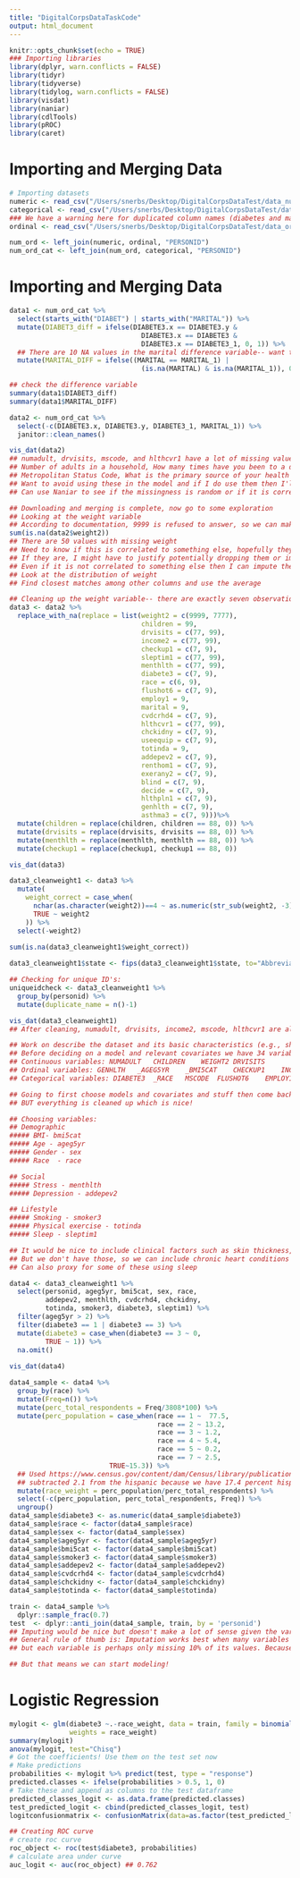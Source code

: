 ```yaml
---
title: "DigitalCorpsDataTaskCode"
output: html_document
---
```


```r
knitr::opts_chunk$set(echo = TRUE)
### Importing libraries 
library(dplyr, warn.conflicts = FALSE)
library(tidyr)
library(tidyverse)
library(tidylog, warn.conflicts = FALSE)
library(visdat)
library(naniar)
library(cdlTools)
library(pROC)
library(caret)
```

# Importing and Merging Data 
```r
# Importing datasets 
numeric <- read_csv("/Users/snerbs/Desktop/DigitalCorpsDataTest/data_numeric.csv")
categorical <- read_csv("/Users/snerbs/Desktop/DigitalCorpsDataTest/data_categorical.csv")
### We have a warning here for duplicated column names (diabetes and marital-- look into these columns)
ordinal <- read_csv("/Users/snerbs/Desktop/DigitalCorpsDataTest/data_ordinal.csv")

num_ord <- left_join(numeric, ordinal, "PERSONID")
num_ord_cat <- left_join(num_ord, categorical, "PERSONID")
```
# Importing and Merging Data 
```r
data1 <- num_ord_cat %>%
  select(starts_with("DIABET") | starts_with("MARITAL")) %>%
  mutate(DIABET3_diff = ifelse(DIABETE3.x == DIABETE3.y & 
                                 DIABETE3.x == DIABETE3 &
                                 DIABETE3.x == DIABETE3_1, 0, 1)) %>%
  ## There are 10 NA values in the marital difference variable-- want to see if they are missing for the same observations
  mutate(MARITAL_DIFF = ifelse((MARITAL == MARITAL_1) | 
                                 (is.na(MARITAL) & is.na(MARITAL_1)), 0 ,1)) 

## check the difference variable 
summary(data1$DIABET3_diff)
summary(data1$MARITAL_DIFF)

data2 <- num_ord_cat %>%
  select(-c(DIABETE3.x, DIABETE3.y, DIABETE3_1, MARITAL_1)) %>%
  janitor::clean_names()

vis_dat(data2)
## numadult, drvisits, mscode, and hlthcvr1 have a lot of missing values
## Number of adults in a household, How many times have you been to a doctor, nurse, or other health professional in the past 12 months?, 
## Metropolitan Status Code, What is the primary source of your health care coverage?
## Want to avoid using these in the model and if I do use them then I'll have to do some imputation 
## Can use Naniar to see if the missingness is random or if it is correlated with age, race, gender, diabetes prevalence, or any other variables of interest 

## Downloading and merging is complete, now go to some exploration
## Looking at the weight variable 
## According to documentation, 9999 is refused to answer, so we can make those missing 
sum(is.na(data2$weight2))
## There are 50 values with missing weight 
## Need to know if this is correlated to something else, hopefully they are not 
## If they are, I might have to justify potentially dropping them or imputing the values 
## Even if it is not correlated to something else then I can impute the values
## Look at the distribution of weight 
## Find closest matches among other columns and use the average 

## Cleaning up the weight variable-- there are exactly seven observations that are in grams as seen by sorting the data by weight
data3 <- data2 %>%
  replace_with_na(replace = list(weight2 = c(9999, 7777),
                                 children = 99, 
                                 drvisits = c(77, 99),
                                 income2 = c(77, 99),
                                 checkup1 = c(7, 9), 
                                 sleptim1 = c(77, 99), 
                                 menthlth = c(77, 99), 
                                 diabete3 = c(7, 9), 
                                 race = c(6, 9), 
                                 flushot6 = c(7, 9), 
                                 employ1 = 9, 
                                 marital = 9, 
                                 cvdcrhd4 = c(7, 9), 
                                 hlthcvr1 = c(77, 99), 
                                 chckidny = c(7, 9), 
                                 useequip = c(7, 9),
                                 totinda = 9, 
                                 addepev2 = c(7, 9),
                                 renthom1 = c(7, 9),
                                 exerany2 = c(7, 9),
                                 blind = c(7, 9),
                                 decide = c(7, 9),
                                 hlthpln1 = c(7, 9), 
                                 genhlth = c(7, 9), 
                                 asthma3 = c(7, 9)))%>%
  mutate(children = replace(children, children == 88, 0)) %>%
  mutate(drvisits = replace(drvisits, drvisits == 88, 0)) %>%
  mutate(menthlth = replace(menthlth, menthlth == 88, 0)) %>%
  mutate(checkup1 = replace(checkup1, checkup1 == 88, 0))

vis_dat(data3)

data3_cleanweight1 <- data3 %>%
  mutate(
    weight_correct = case_when(
      nchar(as.character(weight2))==4 ~ as.numeric(str_sub(weight2, -3)) * 2.20462,
      TRUE ~ weight2
    )) %>%
  select(-weight2)
  
sum(is.na(data3_cleanweight1$weight_correct))

data3_cleanweight1$state <- fips(data3_cleanweight1$state, to="Abbreviation")

## Checking for unique ID's:
uniqueidcheck <- data3_cleanweight1 %>% 
  group_by(personid) %>% 
  mutate(duplicate_name = n()-1)

vis_dat(data3_cleanweight1)
## After cleaning, numadult, drvisits, income2, mscode, hlthcvr1 are all very missing and I'd like to avoid using these variables 

## Work on describe the dataset and its basic characteristics (e.g., shape, variable types, basic stats)
## Before deciding on a model and relevant covariates we have 34 variables and 5000 individual ID's
## Continuous variables: NUMADULT	CHILDREN	WEIGHT2	DRVISITS
## Ordinal variables: GENHLTH	_AGEG5YR	_BMI5CAT	CHECKUP1	INCOME2	_EDUCAG	SLEPTIM1	MENTHLTH	_SMOKER3 
## Categorical variables: DIABETE3	_RACE	MSCODE	FLUSHOT6	EMPLOY1	SEX	MARITAL	CVDCRHD4	HLTHCVR1	CHCKIDNY	USEEQUIP	_TOTINDA	ADDEPEV2	RENTHOM1	EXERANY2	BLIND	DECIDE	HLTHPLN1	DIABETE3	_STATE	ASTHMA3	MARITAL

## Going to first choose models and covariates and stuff then come back to this to determine what data things need a high level overview 
## BUT everything is cleaned up which is nice!

## Choosing variables: 
## Demographic 
##### BMI- bmi5cat
##### Age - ageg5yr
##### Gender - sex
##### Race  - race 

## Social 
##### Stress - menthlth
##### Depression - addepev2

## Lifestyle 
##### Smoking - smoker3
##### Physical exercise - totinda
##### Sleep - sleptim1

## It would be nice to include clinical factors such as skin thickness, blood pressure, and glucose levels 
## But we don't have those, so we can include chronic heart conditions - cvdcrhd4, chckidny
## Can also proxy for some of these using sleep 

data4 <- data3_cleanweight1 %>%
  select(personid, ageg5yr, bmi5cat, sex, race, 
         addepev2, menthlth, cvdcrhd4, chckidny, 
         totinda, smoker3, diabete3, sleptim1) %>%
  filter(ageg5yr > 2) %>%
  filter(diabete3 == 1 | diabete3 == 3) %>%
  mutate(diabete3 = case_when(diabete3 == 3 ~ 0, 
         TRUE ~ 1)) %>%
  na.omit()
  
vis_dat(data4)

data4_sample <- data4 %>%
  group_by(race) %>%
  mutate(Freq=n()) %>%
  mutate(perc_total_respondents = Freq/3808*100) %>%
  mutate(perc_population = case_when(race == 1 ~  77.5,
                                     race == 2 ~ 13.2,
                                     race == 3 ~ 1.2, 
                                     race == 4 ~ 5.4, 
                                     race == 5 ~ 0.2, 
                                     race == 7 ~ 2.5, 
                         TRUE~15.3)) %>%
  ## Used https://www.census.gov/content/dam/Census/library/publications/2015/demo/p25-1143.pdf page 9
  ## subtracted 2.1 from the hispanic because we have 17.4 percent hispanic and that is not ONLY hispanic
  mutate(race_weight = perc_population/perc_total_respondents) %>%
  select(-c(perc_population, perc_total_respondents, Freq)) %>%
  ungroup()
data4_sample$diabete3 <- as.numeric(data4_sample$diabete3)
data4_sample$race <- factor(data4_sample$race)
data4_sample$sex <- factor(data4_sample$sex)
data4_sample$ageg5yr <- factor(data4_sample$ageg5yr)
data4_sample$bmi5cat <- factor(data4_sample$bmi5cat)
data4_sample$smoker3 <- factor(data4_sample$smoker3)
data4_sample$addepev2 <- factor(data4_sample$addepev2)
data4_sample$cvdcrhd4 <- factor(data4_sample$cvdcrhd4)
data4_sample$chckidny <- factor(data4_sample$chckidny)
data4_sample$totinda <- factor(data4_sample$totinda)

train <- data4_sample %>% 
  dplyr::sample_frac(0.7)
test  <- dplyr::anti_join(data4_sample, train, by = 'personid')
## Imputing would be nice but doesn't make a lot of sense given the variables we've selected because the most missing var is bmi and it is only at 6%
## General rule of thumb is: Imputation works best when many variables are missing in small proportions such that a complete case analysis might render 60-30% completeness, 
## but each variable is perhaps only missing 10% of its values. Because we dont meet that threshold, we will just drop all missing values 

## But that means we can start modeling! 

```
# Logistic Regression
```r
mylogit <- glm(diabete3 ~.-race_weight, data = train, family = binomial(link = "logit"), 
               weights = race_weight)
summary(mylogit)
anova(mylogit, test="Chisq")
# Got the coefficients! Use them on the test set now
# Make predictions
probabilities <- mylogit %>% predict(test, type = "response")
predicted.classes <- ifelse(probabilities > 0.5, 1, 0)
# Take these and append as columns to the test dataframe 
predicted_classes_logit <- as.data.frame(predicted.classes)
test_predicted_logit <- cbind(predicted_classes_logit, test) 
logitconfusionmatrix <- confusionMatrix(data=as.factor(test_predicted_logit$predicted.classes), reference=as.factor(test_predicted_logit$diabete3))

## Creating ROC curve 
# create roc curve
roc_object <- roc(test$diabete3, probabilities)
# calculate area under curve
auc_logit <- auc(roc_object) ## 0.762

```
```r
```